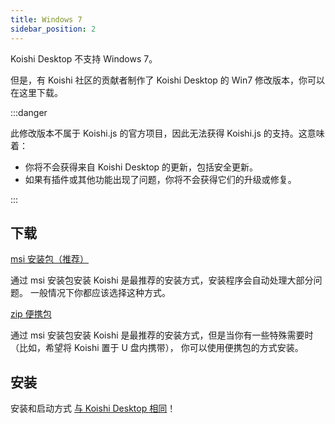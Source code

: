 ```yaml
---
title: Windows 7
sidebar_position: 2
---
```



Koishi Desktop 不支持 Windows 7。

但是，有 Koishi 社区的贡献者制作了 Koishi Desktop 的 Win7 修改版本，你可以在这里下载。

:::danger

此修改版本不属于 Koishi.js 的官方项目，因此无法获得 Koishi.js 的支持。这意味着：

- 你将不会获得来自 Koishi Desktop 的更新，包括安全更新。
- 如果有插件或其他功能出现了问题，你将不会获得它们的升级或修复。

:::

## 下载

<Tabs groupId="install-method">
<TabItem value="installer" label="安装包（推荐）" default>

<p>
  <a
    className="button button--secondary"
    href="https://ghproxy.com/https://github.com/H4M5TER/koishi-desktop/releases/download/v0.8.1-win7/koi-win7-0.8.1.msi"
    target="_blank"
    rel="noopener noreferrer"
  >
    msi 安装包（推荐）
  </a>
</p>

通过 msi 安装包安装 Koishi 是最推荐的安装方式，安装程序会自动处理大部分问题。
一般情况下你都应该选择这种方式。

</TabItem>
<TabItem value="portable" label="便携包">

<p>
  <a
    className="button button--secondary"
    href="https://ghproxy.com/https://github.com/H4M5TER/koishi-desktop/releases/download/v0.8.1-win7/koi-win7-0.8.1.zip"
    target="_blank"
    rel="noopener noreferrer"
  >
    zip 便携包
  </a>
</p>

通过 msi 安装包安装 Koishi 是最推荐的安装方式，但是当你有一些特殊需要时
（比如，希望将 Koishi 置于 U 盘内携带），
你可以使用便携包的方式安装。

</TabItem>
</Tabs>

## 安装

安装和启动方式 [与 Koishi Desktop 相同](/platform/win)！
